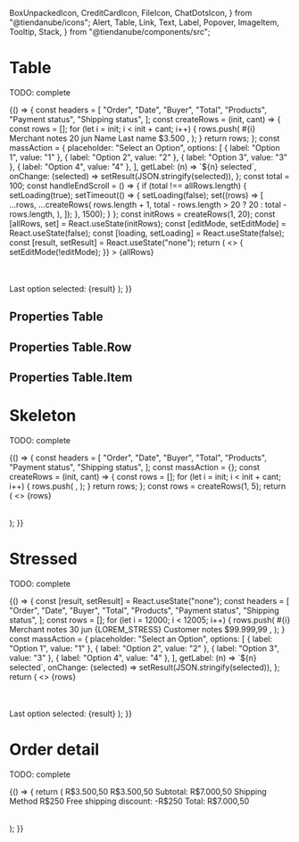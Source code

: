   BoxUnpackedIcon,
  CreditCardIcon,
  FileIcon,
  ChatDotsIcon,
} from "@tiendanube/icons";
  Alert,
  Table,
  Link,
  Text,
  Label,
  Popover,
  ImageItem,
  Tooltip,
  Stack,
} from "@tiendanube/components/src";



<Meta title="Composite components/Table" component={Table} />

# Table

TODO: complete

<Preview>
  <Story name="default" decorators={[withKnobs, withA11y]}>
    {() => {
      const headers = [
        "Order",
        "Date",
        "Buyer",
        "Total",
        "Products",
        "Payment status",
        "Shipping status",
      ];
      const createRows = (init, cant) => {
        const rows = [];
        for (let i = init; i < init + cant; i++) {
          rows.push(
            <Table.Row
              key={i}
              grayed={boolean("grayed rows", false)}
              onClick={action("clicked Row")}
            >
              <Table.Item width={60} rowTitle>
                <Stack spacing="tight">
                  <Stack.Item>
                    <Link appearance="primary" onClick={action("clicked Link")}>
                      #{i}
                    </Link>
                  </Stack.Item>
                  <Stack.Item>
                    <Tooltip
                      name="merchant-notes"
                      labelIcon={FileIcon}
                      labelText="Merchant notes"
                    >
                      <Text>Merchant notes</Text>
                    </Tooltip>
                  </Stack.Item>
                </Stack>
              </Table.Item>
              <Table.Item alignRight width={40}>
                <Text key="2">20 jun</Text>
              </Table.Item>
              <Table.Item width={60} trimText>
                <Text key="3">Name Last name</Text>
              </Table.Item>
              <Table.Item width={40} alignRight>
                <Text key="4">$3.500</Text>
              </Table.Item>
              <Table.Item width={100}>
                <Popover
                  key="5"
                  name={i}
                  label="6 products"
                  title={`Order #${i}`}
                >
                  <ImageItem
                    thumbnail="https://images.unsplash.com/photo-1525966222134-fcfa99b8ae77?ixlib=rb-1.2.1&ixid=eyJhcHBfaWQiOjEyMDd9&auto=format&fit=crop&w=943&q=80"
                    link={{
                      children: "Product",
                      onClick: action("link.OnClick"),
                    }}
                    subtitle={{ children: "Variant" }}
                    description={{ children: "1 x $3.500" }}
                  />
                  <ImageItem
                    thumbnail="https://images.unsplash.com/photo-1525966222134-fcfa99b8ae77?ixlib=rb-1.2.1&ixid=eyJhcHBfaWQiOjEyMDd9&auto=format&fit=crop&w=943&q=80"
                    link={{
                      children: "Product",
                      onClick: action("link.OnClick"),
                    }}
                    subtitle={{ children: "Variant" }}
                    description={{ children: "1 x $3.500" }}
                  />
                  <ImageItem
                    thumbnail="https://images.unsplash.com/photo-1525966222134-fcfa99b8ae77?ixlib=rb-1.2.1&ixid=eyJhcHBfaWQiOjEyMDd9&auto=format&fit=crop&w=943&q=80"
                    link={{
                      children: "Product",
                      onClick: action("link.OnClick"),
                    }}
                    subtitle={{ children: "Variant" }}
                    description={{ children: "1 x $3.500" }}
                  />
                </Popover>
              </Table.Item>
              <Table.Item width="auto" extraPadding>
                <Label
                  id="payment-status"
                  icon={CreditCardIcon}
                  label="Awaiting payment"
                  appearance="warning"
                />
              </Table.Item>
              <Table.Item width="auto" extraPadding>
                <Label
                  id="shipping-status"
                  icon={BoxUnpackedIcon}
                  label="Unpacked"
                  appearance="secondary"
                />
              </Table.Item>
            </Table.Row>,
          );
        }
        return rows;
      };
      const massAction = {
        placeholder: "Select an Option",
        options: [
          { label: "Option 1", value: "1" },
          { label: "Option 2", value: "2" },
          { label: "Option 3", value: "3" },
          { label: "Option 4", value: "4" },
        ],
        getLabel: (n) => `${n} selected`,
        onChange: (selected) => setResult(JSON.stringify(selected)),
      };
      const total = 100;
      const handleEndScroll = () => {
        if (total !== allRows.length) {
          setLoading(true);
          setTimeout(() => {
            setLoading(false);
            set((rows) => [
              ...rows,
              ...createRows(
                rows.length + 1,
                total - rows.length > 20 ? 20 : total - rows.length,
              ),
            ]);
          }, 1500);
        }
      };
      const initRows = createRows(1, 20);
      const [allRows, set] = React.useState(initRows);
      const [editMode, setEditMode] = React.useState(false);
      const [loading, setLoading] = React.useState(false);
      const [result, setResult] = React.useState("none");
      return (
        <>
          <Table
            headers={boolean("headers", true) ? headers : null}
            massAction={boolean("massAction", true) ? massAction : null}
            ruled={boolean("ruled", true)}
            spacing={select("spacing", ["base", "tight"])}
            marginEndScroll={2}
            onEndScroll={handleEndScroll}
            loading={loading}
            editMode={editMode}
            onEditMode={() => {
              setEditMode(!editMode);
            }}
          >
            {allRows}
          </Table>
          <br />
          <Alert show>Last option selected: {result}</Alert>
        </>
      );
    }}
  </Story>
</Preview>

## Properties Table

<Props of={Table} />

## Properties Table.Row

<Props of={Table.Row.type} />

## Properties Table.Item

<Props of={Table.Item.type} />

# Skeleton

TODO: complete

<Preview>
  <Story name="skeleton" decorators={[withKnobs, withA11y]}>
    {() => {
      const headers = [
        "Order",
        "Date",
        "Buyer",
        "Total",
        "Products",
        "Payment status",
        "Shipping status",
      ];
      const massAction = {};
      const createRows = (init, cant) => {
        const rows = [];
        for (let i = init; i < init + cant; i++) {
          rows.push(
            <Table.Row key={i}>
              <Table.Item rowTitle width={60}>
                <Link.Skeleton />
              </Table.Item>
              <Table.Item alignRight width={40}>
                <Text.Skeleton />
              </Table.Item>
              <Table.Item width={60} trimText>
                <Text.Skeleton />
              </Table.Item>
              <Table.Item width={40} alignRight>
                <Text.Skeleton />
              </Table.Item>
              <Table.Item width={100}>
                <Popover.Skeleton />
              </Table.Item>
              <Table.Item width="auto" extraPadding>
                <Label.Skeleton />
              </Table.Item>
              <Table.Item width="auto" extraPadding>
                <Label.Skeleton />
              </Table.Item>
            </Table.Row>,
          );
        }
        return rows;
      };
      const rows = createRows(1, 5);
      return (
        <>
          <Table headers={headers} ruled massAction={massAction} skeleton>
            {rows}
          </Table>
        </>
      );
    }}
  </Story>
</Preview>

# Stressed

TODO: complete

<Preview>
  <Story name="stressed" decorators={[withKnobs, withA11y]}>
    {() => {
      const [result, setResult] = React.useState("none");
      const headers = [
        "Order",
        "Date",
        "Buyer",
        "Total",
        "Products",
        "Payment status",
        "Shipping status",
      ];
      const rows = [];
      for (let i = 12000; i < 12005; i++) {
        rows.push(
          <Table.Row key={i}>
            <Table.Item width={60} rowTitle>
              <Stack spacing="tight">
                <Stack.Item>
                  <Link appearance="primary" onClick={action("clicked Link")}>
                    #{i}
                  </Link>
                </Stack.Item>
                <Stack.Item>
                  <Tooltip
                    name="merchant-notes"
                    labelIcon={FileIcon}
                    labelText="Merchant notes"
                  >
                    <Text>Merchant notes</Text>
                  </Tooltip>
                </Stack.Item>
              </Stack>
            </Table.Item>
            <Table.Item width={40} alignRight>
              <Text key="2">30 jun</Text>
            </Table.Item>
            <Table.Item width={60} trimText>
              <Stack spacing="tight" align="flex-start">
                <Stack.Item fill>
                  <Text key="3">{LOREM_STRESS}</Text>
                </Stack.Item>
                <Stack.Item>
                  <Tooltip
                    name="customer-notes"
                    labelIcon={ChatDotsIcon}
                    labelText="Customer notes"
                  >
                    <Text>Customer notes</Text>
                  </Tooltip>
                </Stack.Item>
              </Stack>
            </Table.Item>
            <Table.Item width={40} alignRight>
              <Text key="4">$99.999,99</Text>
            </Table.Item>
            <Table.Item width={100}>
              <Popover
                key="5"
                name={i}
                label="20 products"
                title={`Order #${i}`}
              >
                <ImageItem
                  thumbnail="https://images.unsplash.com/photo-1525966222134-fcfa99b8ae77?ixlib=rb-1.2.1&ixid=eyJhcHBfaWQiOjEyMDd9&auto=format&fit=crop&w=943&q=80"
                  link={{
                    children: LOREM_STRESS,
                    onClick: action("link.OnClick"),
                  }}
                  subtitle={{ children: LOREM_STRESS }}
                  description={{ children: "1 x $3.500" }}
                />
                <ImageItem
                  thumbnail="https://images.unsplash.com/photo-1525966222134-fcfa99b8ae77?ixlib=rb-1.2.1&ixid=eyJhcHBfaWQiOjEyMDd9&auto=format&fit=crop&w=943&q=80"
                  link={{
                    children: LOREM_STRESS,
                    onClick: action("link.OnClick"),
                  }}
                  subtitle={{ children: LOREM_STRESS }}
                  description={{ children: "1 x $3.500" }}
                />
                <ImageItem
                  thumbnail="https://images.unsplash.com/photo-1525966222134-fcfa99b8ae77?ixlib=rb-1.2.1&ixid=eyJhcHBfaWQiOjEyMDd9&auto=format&fit=crop&w=943&q=80"
                  link={{
                    children: LOREM_STRESS,
                    onClick: action("link.OnClick"),
                  }}
                  subtitle={{ children: LOREM_STRESS }}
                  description={{ children: "1 x $3.500" }}
                />
              </Popover>
            </Table.Item>
            <Table.Item width="auto" extraPadding>
              <Label
                id="payment-status"
                icon={CreditCardIcon}
                label="Awaiting payment"
                appearance="warning"
              />
            </Table.Item>
            <Table.Item width="auto" extraPadding>
              <Label
                id="shipping-status"
                icon={BoxUnpackedIcon}
                label="Unpacked"
                appearance="secondary"
              />
            </Table.Item>
          </Table.Row>,
        );
      }
      const massAction = {
        placeholder: "Select an Option",
        options: [
          { label: "Option 1", value: "1" },
          { label: "Option 2", value: "2" },
          { label: "Option 3", value: "3" },
          { label: "Option 4", value: "4" },
        ],
        getLabel: (n) => `${n} selected`,
        onChange: (selected) => setResult(JSON.stringify(selected)),
      };
      return (
        <>
          <Table headers={headers} massAction={massAction}>
            {rows}
          </Table>
          <br />
          <Alert show>Last option selected: {result}</Alert>
        </>
      );
    }}
  </Story>
</Preview>

# Order detail

TODO: complete

<Preview>
  <Story name="order detail" decorators={[withKnobs, withA11y]}>
    {() => {
      return (
        <Table ruled={false} spacing="tight">
          <Table.Row>
            <Table.Item width={70}>
              <ImageItem
                thumbnail="https://images.unsplash.com/photo-1525966222134-fcfa99b8ae77?ixlib=rb-1.2.1&ixid=eyJhcHBfaWQiOjEyMDd9&auto=format&fit=crop&w=943&q=80"
                link={{
                  children: text("link", "Product with a very long name"),
                  onClick: action("link.OnClick"),
                }}
                subtitle={{ children: text("subtitle", "Variant") }}
                description={{ children: text("description", "1 x $3.500") }}
              />
            </Table.Item>
            <Table.Item width={30}>
              <Text block textAlign="right">
                R$3.500,50
              </Text>
            </Table.Item>
          </Table.Row>
          <Table.Row>
            <Table.Item width={70}>
              <ImageItem
                thumbnail="https://images.unsplash.com/photo-1525966222134-fcfa99b8ae77?ixlib=rb-1.2.1&ixid=eyJhcHBfaWQiOjEyMDd9&auto=format&fit=crop&w=943&q=80"
                link={{
                  children: text("link", "Product with a very long name"),
                  onClick: action("link.OnClick"),
                }}
                subtitle={{ children: text("subtitle", "Variant") }}
                description={{ children: text("description", "1 x $3.500") }}
              />
            </Table.Item>
            <Table.Item width={30}>
              <Text block textAlign="right">
                R$3.500,50
              </Text>
            </Table.Item>
          </Table.Row>
          <Table.Row grayed>
            <Table.Item width={70}>
              <Text>Subtotal:</Text>
            </Table.Item>
            <Table.Item width={30}>
              <Text block textAlign="right">
                R$7.000,50
              </Text>
            </Table.Item>
          </Table.Row>
          <Table.Row>
            <Table.Item width={70}>
              <Text>Shipping Method</Text>
            </Table.Item>
            <Table.Item width={30}>
              <Text block textAlign="right">
                R$250
              </Text>
            </Table.Item>
          </Table.Row>
          <Table.Row>
            <Table.Item width={70}>
              <Text>Free shipping discount:</Text>
            </Table.Item>
            <Table.Item width={30}>
              <Text appearance="danger" block textAlign="right">
                -R$250
              </Text>
            </Table.Item>
          </Table.Row>
          <Table.Row grayed>
            <Table.Item width={70}>
              <Text bold>Total:</Text>
            </Table.Item>
            <Table.Item width={30}>
              <Text bold block textAlign="right">
                R$7.000,50
              </Text>
            </Table.Item>
          </Table.Row>
        </Table>
      );
    }}
  </Story>
</Preview>
